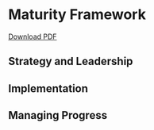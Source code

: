# Maturity Framework

[Download PDF](resources/04_0r4-resourcepack-maturityframework-v1.pdf)

## Strategy and Leadership

## Implementation

## Managing Progress
